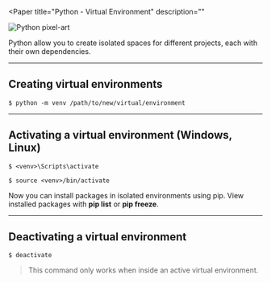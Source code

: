 
<Paper
  title="Python - Virtual Environment"
  description=""
>
<Image src={Image1} alt="Python pixel-art" />

Python allow you to create isolated spaces for different projects, each with their own dependencies.

---

## Creating virtual environments

```shell
$ python -m venv /path/to/new/virtual/environment
```

---

## Activating a virtual environment (Windows, Linux)

```shell
$ <venv>\Scripts\activate
```

```shell
$ source <venv>/bin/activate
```

Now you can install packages in isolated environments using pip. View installed packages with **pip list** or **pip freeze**.

---

## Deactivating a virtual environment

```shell
$ deactivate
```
> This command only works when inside an active virtual environment.

</Paper>
